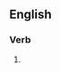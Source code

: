 ==English==

===Verb===
{{head|en|verb form}}

# {{present participle of|decollate|lang=en|nocat=1}}
